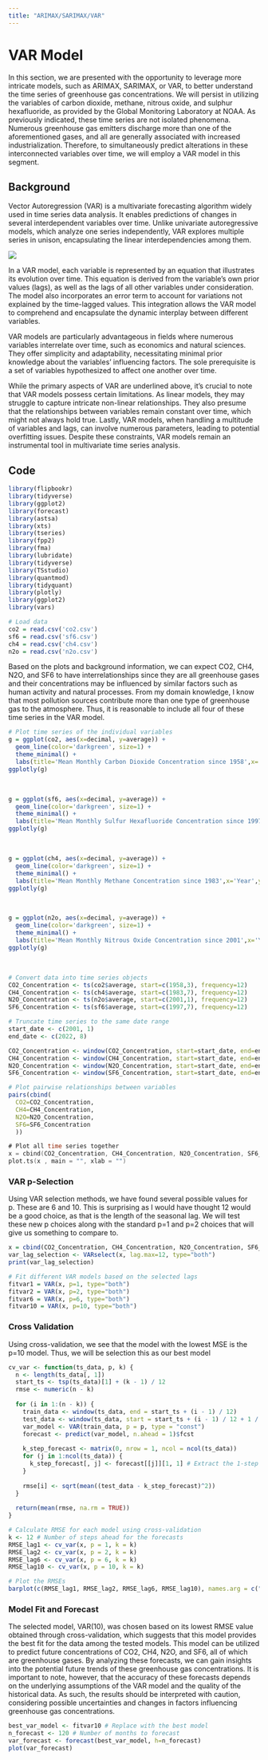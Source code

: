 ```yaml
---
title: "ARIMAX/SARIMAX/VAR"
---
```


# VAR Model

In this section, we are presented with the opportunity to leverage more intricate models, such as ARIMAX, SARIMAX, or VAR, to better understand the time series of greenhouse gas concentrations. We will persist in utilizing the variables of carbon dioxide, methane, nitrous oxide, and sulphur hexafluoride, as provided by the Global Monitoring Laboratory at NOAA. As previously indicated, these time series are not isolated phenomena. Numerous greenhouse gas emitters discharge more than one of the aforementioned gases, and all are generally associated with increased industrialization. Therefore, to simultaneously predict alterations in these interconnected variables over time, we will employ a VAR model in this segment.

## Background

Vector Autoregression (VAR) is a multivariate forecasting algorithm widely used in time series data analysis. It enables predictions of changes in several interdependent variables over time. Unlike univariate autoregressive models, which analyze one series independently, VAR explores multiple series in unison, encapsulating the linear interdependencies among them.

![](images/var.png){fig-align="center"}

In a VAR model, each variable is represented by an equation that illustrates its evolution over time. This equation is derived from the variable's own prior values (lags), as well as the lags of all other variables under consideration. The model also incorporates an error term to account for variations not explained by the time-lagged values. This integration allows the VAR model to comprehend and encapsulate the dynamic interplay between different variables.

VAR models are particularly advantageous in fields where numerous variables interrelate over time, such as economics and natural sciences. They offer simplicity and adaptability, necessitating minimal prior knowledge about the variables' influencing factors. The sole prerequisite is a set of variables hypothesized to affect one another over time.

While the primary aspects of VAR are underlined above, it's crucial to note that VAR models possess certain limitations. As linear models, they may struggle to capture intricate non-linear relationships. They also presume that the relationships between variables remain constant over time, which might not always hold true. Lastly, VAR models, when handling a multitude of variables and lags, can involve numerous parameters, leading to potential overfitting issues. Despite these constraints, VAR models remain an instrumental tool in multivariate time series analysis.

## Code

```r
library(flipbookr)
library(tidyverse)
library(ggplot2)
library(forecast)
library(astsa) 
library(xts)
library(tseries)
library(fpp2)
library(fma)
library(lubridate)
library(tidyverse)
library(TSstudio)
library(quantmod)
library(tidyquant)
library(plotly)
library(ggplot2)
library(vars)
```

```r
# Load data
co2 = read.csv('co2.csv')
sf6 = read.csv('sf6.csv')
ch4 = read.csv('ch4.csv')
n2o = read.csv('n2o.csv')
```

Based on the plots and background information, we can expect CO2, CH4, N2O, and SF6 to have interrelationships since they are all greenhouse gases and their concentrations may be influenced by similar factors such as human activity and natural processes. From my domain knowledge, I know that most pollution sources contribute more than one type of greenhouse gas to the atmosphere. Thus, it is reasonable to include all four of these time series in the VAR model.

```r

# Plot time series of the individual variables
g = ggplot(co2, aes(x=decimal, y=average)) +
  geom_line(color='darkgreen', size=1) +
  theme_minimal() + 
  labs(title='Mean Monthly Carbon Dioxide Concentration since 1958',x='Year',y='CO2 Concentration (ppm)')
ggplotly(g)
```

<br>

```r

g = ggplot(sf6, aes(x=decimal, y=average)) +
  geom_line(color='darkgreen', size=1) +
  theme_minimal() + 
  labs(title='Mean Monthly Sulfur Hexafluoride Concentration since 1997',x='Year',y='SF6 Concentration (ppt)')
ggplotly(g)
```

<br>

```r
g = ggplot(ch4, aes(x=decimal, y=average)) +
  geom_line(color='darkgreen', size=1) +
  theme_minimal() + 
  labs(title='Mean Monthly Methane Concentration since 1983',x='Year',y='CH4 Concentration (ppb)')
ggplotly(g)
```

<br>

```r
g = ggplot(n2o, aes(x=decimal, y=average)) +
  geom_line(color='darkgreen', size=1) +
  theme_minimal() + 
  labs(title='Mean Monthly Nitrous Oxide Concentration since 2001',x='Year',y='N2O Concentration (ppb)')
ggplotly(g)
```
<br>
```r

# Convert data into time series objects
CO2_Concentration <- ts(co2$average, start=c(1958,3), frequency=12)
CH4_Concentration <- ts(ch4$average, start=c(1983,7), frequency=12)
N2O_Concentration <- ts(n2o$average, start=c(2001,1), frequency=12)
SF6_Concentration <- ts(sf6$average, start=c(1997,7), frequency=12)

# Truncate time series to the same date range
start_date <- c(2001, 1)
end_date <- c(2022, 8)

CO2_Concentration <- window(CO2_Concentration, start=start_date, end=end_date)
CH4_Concentration <- window(CH4_Concentration, start=start_date, end=end_date)
N2O_Concentration <- window(N2O_Concentration, start=start_date, end=end_date)
SF6_Concentration <- window(SF6_Concentration, start=start_date, end=end_date)
```

```r

# Plot pairwise relationships between variables
pairs(cbind(
  CO2=CO2_Concentration, 
  CH4=CH4_Concentration, 
  N2O=N2O_Concentration,
  SF6=SF6_Concentration
  ))
```

```v
# Plot all time series together
x = cbind(CO2_Concentration, CH4_Concentration, N2O_Concentration, SF6_Concentration)
plot.ts(x , main = "", xlab = "")
```

### VAR p-Selection

Using VAR selection methods, we have found several possible values for p. These are 6 and 10. This is surprising as I would have thought 12 would be a good choice, as that is the length of the seasonal lag. We will test these new p choices along with the standard p=1 and p=2 choices that will give us something to compare to.

```r
x = cbind(CO2_Concentration, CH4_Concentration, N2O_Concentration, SF6_Concentration)
var_lag_selection <- VARselect(x, lag.max=12, type="both")
print(var_lag_selection)
```

```r
# Fit different VAR models based on the selected lags
fitvar1 = VAR(x, p=1, type="both")
fitvar2 = VAR(x, p=2, type="both")
fitvar6 = VAR(x, p=6, type="both")
fitvar10 = VAR(x, p=10, type="both")
```

### Cross Validation

Using cross-validation, we see that the model with the lowest MSE is the p=10 model. Thus, we will be selection this as our best model

```r
cv_var <- function(ts_data, p, k) {
  n <- length(ts_data[, 1])
  start_ts <- tsp(ts_data)[1] + (k - 1) / 12
  rmse <- numeric(n - k)
  
  for (i in 1:(n - k)) {
    train_data <- window(ts_data, end = start_ts + (i - 1) / 12)
    test_data <- window(ts_data, start = start_ts + (i - 1) / 12 + 1 / 12, end = start_ts + i / 12)
    var_model <- VAR(train_data, p = p, type = "const")
    forecast <- predict(var_model, n.ahead = 1)$fcst
    
    k_step_forecast <- matrix(0, nrow = 1, ncol = ncol(ts_data))
    for (j in 1:ncol(ts_data)) {
      k_step_forecast[, j] <- forecast[[j]][1, 1] # Extract the 1-step ahead forecasts
    }
    
    rmse[i] <- sqrt(mean((test_data - k_step_forecast)^2))
  }
  
  return(mean(rmse, na.rm = TRUE))
}
```

```r
# Calculate RMSE for each model using cross-validation
k <- 12 # Number of steps ahead for the forecasts
RMSE_lag1 <- cv_var(x, p = 1, k = k)
RMSE_lag2 <- cv_var(x, p = 2, k = k)
RMSE_lag6 <- cv_var(x, p = 6, k = k)
RMSE_lag10 <- cv_var(x, p = 10, k = k)
```

```r

# Plot the RMSEs
barplot(c(RMSE_lag1, RMSE_lag2, RMSE_lag6, RMSE_lag10), names.arg = c("Lag 1", "Lag 2","Lag 6", "Lag 10"), ylab = "RMSE")
```

### Model Fit and Forecast

The selected model, VAR(10), was chosen based on its lowest RMSE value obtained through cross-validation, which suggests that this model provides the best fit for the data among the tested models. This model can be utilized to predict future concentrations of CO2, CH4, N2O, and SF6, all of which are greenhouse gases. By analyzing these forecasts, we can gain insights into the potential future trends of these greenhouse gas concentrations. It is important to note, however, that the accuracy of these forecasts depends on the underlying assumptions of the VAR model and the quality of the historical data. As such, the results should be interpreted with caution, considering possible uncertainties and changes in factors influencing greenhouse gas concentrations.

```r

best_var_model <- fitvar10 # Replace with the best model
n_forecast <- 120 # Number of months to forecast
var_forecast <- forecast(best_var_model, h=n_forecast)
plot(var_forecast)
```
